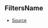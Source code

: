 ## FiltersName



- [Source](https://github.com/Androz2091/discord-player/blob/699caa2/packages/discord-player/src/types/types.ts#L10)